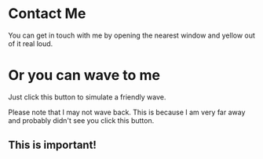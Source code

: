 
# Contact Me

You can get in touch with me by opening the nearest window and yellow out of it real loud.

# Or you can wave to me

Just click this button to simulate a friendly wave.

<Wave />

Please note that I may not wave back. This is because I am very far away and probably didn't see you click this button.

<div style={{ background: 'red' }}>

## This is important!

</div>